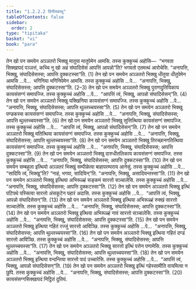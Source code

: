 ```yaml
---
title: "1.2.2.2 विनीतवत्थु"
tableOfContents: false
sidebar:
  order: 2
type: "tipitaka"
basket: "vi"
book: "para"
---
```



<DynamicBreadcrumb />

<Division number="281" book="para">

<Paragraph number="1113" book="para">
तेन खो पन समयेन अञ्ञतरो भिक्खु मातुया मातुपेमेन आमसि. तस्स कुक्कुच्चं अहोसि—  “भगवता सिक्खापदं पञ्ञत्तं, कच्चि नु खो अहं संघादिसेसं आपत्तिं आपन्नो”ति? भगवतो एतमत्थं आरोचेसि. “अनापत्ति, भिक्खु, संघादिसेसस्स; आपत्ति दुक्कटस्सा”ति. (1)
</Paragraph>

<Paragraph number="1114" book="para">
तेन खो पन समयेन अञ्ञतरो भिक्खु धीतुया धीतुपेमेन आमसि …पे…  भगिनिया भगिनिपेमेन आमसि. तस्स कुक्कुच्चं अहोसि …पे…  “अनापत्ति, भिक्खु, संघादिसेसस्स; आपत्ति दुक्कटस्सा”ति. (2–3)
</Paragraph>

<Paragraph number="1115" book="para">
तेन खो पन समयेन अञ्ञतरो भिक्खु पुराणदुतियिकाय कायसंसग्गं समापज्जि. तस्स कुक्कुच्चं अहोसि …पे…  “आपत्तिं त्वं, भिक्खु, आपन्नो संघादिसेसन्”ति. (4)
</Paragraph>

<Paragraph number="1116" book="para">
तेन खो पन समयेन अञ्ञतरो भिक्खु यक्खिनिया कायसंसग्गं समापज्जि. तस्स कुक्कुच्चं अहोसि …पे…  “अनापत्ति, भिक्खु, संघादिसेसस्स; आपत्ति थुल्लच्चयस्सा”ति. (5)
</Paragraph>

<Paragraph number="1117" book="para">
तेन खो पन समयेन अञ्ञतरो भिक्खु पण्डकस्स कायसंसग्गं समापज्जि. तस्स कुक्कुच्चं अहोसि …पे…  “अनापत्ति, भिक्खु, संघादिसेसस्स; आपत्ति थुल्लच्चयस्सा”ति. (6)
</Paragraph>

<Paragraph number="1118" book="para">
तेन खो पन समयेन अञ्ञतरो भिक्खु सुत्तित्थिया कायसंसग्गं समापज्जि. तस्स कुक्कुच्चं अहोसि …पे…  “आपत्तिं त्वं, भिक्खु, आपन्नो संघादिसेसन्”ति. (7)
</Paragraph>

<Paragraph number="1119" book="para">
तेन खो पन समयेन अञ्ञतरो भिक्खु मतित्थिया कायसंसग्गं समापज्जि. तस्स कुक्कुच्चं अहोसि …पे…  “अनापत्ति, भिक्खु, संघादिसेसस्स; आपत्ति थुल्लच्चयस्सा”ति. (8)
</Paragraph>

<Paragraph number="1120" book="para">
तेन खो पन समयेन अञ्ञतरो भिक्खु तिरच्छानगतित्थिया कायसंसग्गं समापज्जि. तस्स कुक्कुच्चं अहोसि …पे…  “अनापत्ति, भिक्खु, संघादिसेसस्स; आपत्ति दुक्कटस्सा”ति. (9)
</Paragraph>

<Paragraph number="1121" book="para">
तेन खो पन समयेन अञ्ञतरो भिक्खु दारुधीतलिकाय कायसंसग्गं समापज्जि. तस्स कुक्कुच्चं अहोसि …पे…  “अनापत्ति, भिक्खु, संघादिसेसस्स; आपत्ति दुक्कटस्सा”ति. (10)
</Paragraph>

</Division>
<Division number="282" book="para">

<Paragraph number="1122" book="para">
तेन खो पन समयेन सम्बहुला इत्थियो अञ्ञतरं भिक्खुं सम्पीळेत्वा बाहापरम्पराय आनेसुं. तस्स कुक्कुच्चं अहोसि …पे…  “सादियि त्वं, भिक्खू”ति? “नाहं, भगवा, सादियिन्”ति. “अनापत्ति, भिक्खु, असादियन्तस्सा”ति. (11)
</Paragraph>

<Paragraph number="1123" book="para">
तेन खो पन समयेन अञ्ञतरो भिक्खु इत्थिया अभिरूळ्हं सङ्कमं सारत्तो सञ्चालेसि. तस्स कुक्कुच्चं अहोसि …पे…  “अनापत्ति, भिक्खु, संघादिसेसस्स; आपत्ति दुक्कटस्सा”ति. (12)
</Paragraph>

<Paragraph number="1124" book="para">
तेन खो पन समयेन अञ्ञतरो भिक्खु इत्थिं पटिपथे पस्सित्वा सारत्तो अंसकूटेन पहारं अदासि. तस्स कुक्कुच्चं अहोसि …पे…  “आपत्तिं त्वं, भिक्खु, आपन्नो संघादिसेसन्”ति. (13)
</Paragraph>

<Paragraph number="1125" book="para">
तेन खो पन समयेन अञ्ञतरो भिक्खु इत्थिया अभिरूळ्हं रुक्खं सारत्तो सञ्चालेसि. तस्स कुक्कुच्चं अहोसि …पे…  “अनापत्ति, भिक्खु, संघादिसेसस्स; आपत्ति दुक्कटस्सा”ति. (14)
</Paragraph>

<Paragraph number="1126" book="para">
तेन खो पन समयेन अञ्ञतरो भिक्खु इत्थिया अभिरूळ्हं नावं सारत्तो सञ्चालेसि. तस्स कुक्कुच्चं अहोसि …पे…  “अनापत्ति, भिक्खु, संघादिसेसस्स; आपत्ति दुक्कटस्सा”ति. (15)
</Paragraph>

<Paragraph number="1127" book="para">
तेन खो पन समयेन अञ्ञतरो भिक्खु इत्थिया गहितं रज्जुं सारत्तो आविञ्छि. तस्स कुक्कुच्चं अहोसि …पे…  “अनापत्ति, भिक्खु, संघादिसेसस्स; आपत्ति थुल्लच्चयस्सा”ति. (16)
</Paragraph>

<Paragraph number="1128" book="para">
तेन खो पन समयेन अञ्ञतरो भिक्खु इत्थिया गहितं दण्डं सारत्तो आविञ्छि. तस्स कुक्कुच्चं अहोसि …पे…  “अनापत्ति, भिक्खु, संघादिसेसस्स; आपत्ति थुल्लच्चयस्सा”ति. (17)
</Paragraph>

<Paragraph number="1129" book="para">
तेन खो पन समयेन अञ्ञतरो भिक्खु सारत्तो इत्थिं पत्तेन पणामेसि. तस्स कुक्कुच्चं अहोसि …पे…  “अनापत्ति, भिक्खु, संघादिसेसस्स; आपत्ति थुल्लच्चयस्सा”ति. (18)
</Paragraph>

<Paragraph number="1130" book="para">
तेन खो पन समयेन अञ्ञतरो भिक्खु इत्थिया वन्दन्तिया सारत्तो पादं उच्चारेसि. तस्स कुक्कुच्चं अहोसि …पे…  “आपत्तिं त्वं, भिक्खु, आपन्नो संघादिसेसन्”ति. (19)
</Paragraph>

<Paragraph number="1131" book="para">
तेन खो पन समयेन अञ्ञतरो भिक्खु इत्थिं गहेस्सामीति वायमित्वा न छुपि. तस्स कुक्कुच्चं अहोसि …पे…  “अनापत्ति, भिक्खु, संघादिसेसस्स; आपत्ति दुक्कटस्सा”ति. (20)

</Paragraph>
</Division>

<Paragraph number="1132" type="center" book="para">
कायसंसग्गसिक्खापदं निट्ठितं दुतियं.
</Paragraph>